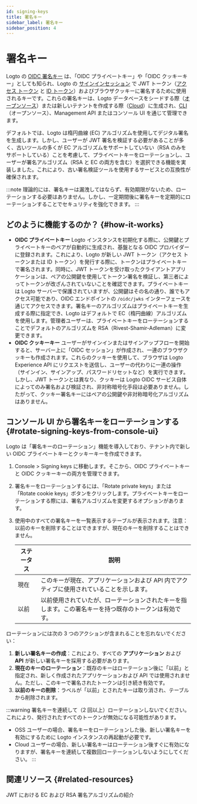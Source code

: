 ```yaml
---
id: signing-keys
title: 署名キー
sidebar_label: 署名キー
sidebar_position: 4
---
```


# 署名キー

Logto の [OIDC 署名キー](https://auth.wiki/signing-key) は、「OIDC プライベートキー」や「OIDC クッキーキー」としても知られ、Logto の [サインインセッション](/end-user-flows/sign-out#sign-in-session) で JWT トークン（[アクセス トークン](https://auth.wiki/access-token) と [ID トークン](https://auth.wiki/id-token)）およびブラウザクッキーに署名するために使用されるキーです。これらの署名キーは、Logto データベースをシードする際（[オープンソース](/logto-oss)）または新しいテナントを作成する際（[Cloud](/logto-cloud)）に生成され、[CLI](/logto-oss/using-cli)（オープンソース）、Management API またはコンソール UI を通じて管理できます。

デフォルトでは、Logto は楕円曲線 (EC) アルゴリズムを使用してデジタル署名を生成します。しかし、ユーザーが JWT 署名を検証する必要があることが多く、古いツールの多くが EC アルゴリズムをサポートしていない（RSA のみをサポートしている）ことを考慮して、プライベートキーをローテーションし、ユーザーが署名アルゴリズム（RSA と EC の両方を含む）を選択できる機能を実装しました。これにより、古い署名検証ツールを使用するサービスとの互換性が確保されます。

:::note
理論的には、署名キーは漏洩してはならず、有効期限がないため、ローテーションする必要はありません。しかし、一定期間後に署名キーを定期的にローテーションすることでセキュリティを強化できます。
:::

## どのように機能するのか？ \{#how-it-works}

- **OIDC プライベートキー**
  Logto インスタンスを初期化する際に、公開鍵とプライベートキーのペアが自動的に生成され、基盤となる OIDC プロバイダーに登録されます。これにより、Logto が新しい JWT トークン（アクセス トークンまたは ID トークン）を発行する際に、トークンはプライベートキーで署名されます。同時に、JWT トークンを受け取ったクライアントアプリケーションは、ペアの公開鍵を使用してトークン署名を検証し、第三者によってトークンが改ざんされていないことを確認できます。プライベートキーは Logto サーバーで保護されていますが、公開鍵はその名の通り、誰でもアクセス可能であり、OIDC エンドポイントの `/oidc/jwks` インターフェースを通じてアクセスできます。署名キーのアルゴリズムはプライベートキーを生成する際に指定でき、Logto はデフォルトで EC（楕円曲線）アルゴリズムを使用します。管理者ユーザーは、プライベートキーをローテーションすることでデフォルトのアルゴリズムを RSA（Rivest-Shamir-Adleman）に変更できます。
- **OIDC クッキーキー**
  ユーザーがサインインまたはサインアップフローを開始すると、サーバー上に「OIDC セッション」が作成され、一連のブラウザクッキーも作成されます。これらのクッキーを使用して、ブラウザは Logto Experience API にリクエストを送信し、ユーザーの代わりに一連の操作（サインイン、サインアップ、パスワードリセットなど）を実行できます。しかし、JWT トークンとは異なり、クッキーは Logto OIDC サービス自体によってのみ署名および検証され、非対称暗号化手段は必要ありません。したがって、クッキー署名キーにはペアの公開鍵や非対称暗号化アルゴリズムはありません。

## コンソール UI から署名キーをローテーションする \{#rotate-signing-keys-from-console-ui}

Logto は「署名キーのローテーション」機能を導入しており、テナント内で新しい OIDC プライベートキーとクッキーキーを作成できます。

1. <CloudLink to="/signing-keys">Console > Signing keys</CloudLink> に移動します。そこから、OIDC
   プライベートキーと OIDC クッキーキーの両方を管理できます。
2. 署名キーをローテーションするには、「Rotate private keys」または「Rotate cookie keys」ボタンをクリックします。プライベートキーをローテーションする際には、署名アルゴリズムを変更するオプションがあります。
3. 使用中のすべての署名キーを一覧表示するテーブルが表示されます。注意：以前のキーを削除することはできますが、現在のキーを削除することはできません。

   | ステータス | 説明                                                                                                   |
   | ---------- | ------------------------------------------------------------------------------------------------------ |
   | 現在       | このキーが現在、アプリケーションおよび API 内でアクティブに使用されていることを示します。              |
   | 以前       | 以前使用されていたが、ローテーションされたキーを指します。この署名キーを持つ既存のトークンは有効です。 |

ローテーションには次の 3 つのアクションが含まれることを忘れないでください：

1. **新しい署名キーの作成**：これにより、すべての **アプリケーション** および **API** が新しい署名キーを採用する必要があります。
2. **現在のキーのローテーション**：既存のキーはローテーション後に「以前」と指定され、新しく作成されたアプリケーションおよび API では使用されません。ただし、このキーで署名されたトークンは引き続き有効です。
3. **以前のキーの削除**：ラベルが「以前」とされたキーは取り消され、テーブルから削除されます。

:::warning
署名キーを連続して（2 回以上）ローテーションしないでください。これにより、発行されたすべてのトークンが無効になる可能性があります。

- OSS ユーザーの場合、署名キーをローテーションした後、新しい署名キーを有効にするために Logto インスタンスの再起動が必要です。
- Cloud ユーザーの場合、新しい署名キーはローテーション後すぐに有効になりますが、署名キーを連続して複数回ローテーションしないようにしてください。
  :::

## 関連リソース \{#related-resources}

<Url href="hhttps://blog.logto.io/introduction-to-ec-and-rsa-signing-algorithms-in-jwt">
  JWT における EC および RSA 署名アルゴリズムの紹介
</Url>
